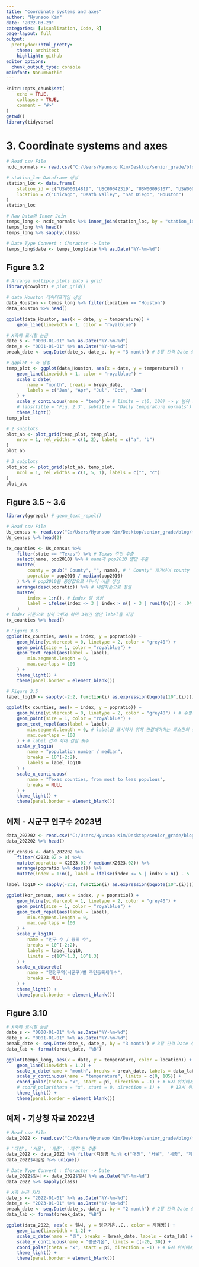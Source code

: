 ```yaml
---
title: "Coordinate systems and axes"
author: "Hyunsoo Kim"
date: "2022-03-29"
categories: [Visualization, Code, R]
page-layout: full
output:
  prettydoc::html_pretty:
    theme: architect
    highlight: github
editor_options: 
  chunk_output_type: console
mainfont: NanumGothic
---
```


```r
knitr::opts_chunk$set(
    echo = TRUE,
    collapse = TRUE,
    comment = "#>"
)
getwd()
library(tidyverse)
```

# 3. Coordinate systems and axes

```r
# Read csv File
ncdc_normals <- read.csv("C:/Users/Hyunsoo Kim/Desktop/senior_grade/blog/my-quarto-website/Data_Visualization/data/ncdc_normals.csv")

# station_loc Dataframe 생성
station_loc <- data.frame(
    station_id = c("USW00014819", "USC00042319", "USW00093107", "USW00012918"),
    location = c("Chicago", "Death Valley", "San Diego", "Houston")
)
station_loc

# Raw Data와 Inner Join
temps_long <- ncdc_normals %>% inner_join(station_loc, by = "station_id")
temps_long %>% head()
temps_long %>% sapply(class)

# Date Type Convert : Character -> Date
temps_long$date <- temps_long$date %>% as.Date("%Y-%m-%d")
```

## Figure 3.2

```r
# Arrange multiple plots into a grid
library(cowplot) # plot_grid()

# data_Houston 데이터프레임 생성
data_Houston <- temps_long %>% filter(location == "Houston")
data_Houston %>% head()

ggplot(data_Houston, aes(x = date, y = temperature)) +
    geom_line(linewidth = 1, color = "royalblue")

# X축에 표시할 눈금
date_s <- "0000-01-01" %>% as.Date("%Y-%m-%d")
date_e <- "0001-01-01" %>% as.Date("%Y-%m-%d")
break_date <- seq.Date(date_s, date_e, by = "3 month") # 3달 간격 Date 생성

# ggplot + 축 생성
temp_plot <- ggplot(data_Houston, aes(x = date, y = temperature)) +
    geom_line(linewidth = 1, color = "royalblue") +
    scale_x_date(
        name = "month", breaks = break_date,
        labels = c("Jan", "Apr", "Jul", "Oct", "Jan")
    ) +
    scale_y_continuous(name = "temp") + # limits = c(0, 100) -> y 범위 지정
    # labs(title = 'Fig. 2.3', subtitle = 'Daily temperature normals') +
    theme_light()
temp_plot
```

```r
# 2 subplots
plot_ab <- plot_grid(temp_plot, temp_plot,
    nrow = 1, rel_widths = c(1, 2), labels = c("a", "b")
)
plot_ab
```

```r
# 3 subplots
plot_abc <- plot_grid(plot_ab, temp_plot,
    ncol = 1, rel_widths = c(1, 5, 1), labels = c("", "c")
)
plot_abc
```

## Figure 3.5 \~ 3.6

```r
library(ggrepel) # geom_text_repel()

# Read csv File
Us_census <- read.csv("C:/Users/Hyunsoo Kim/Desktop/senior_grade/blog/my-quarto-website/Data_Visualization/data/US_census.csv")
Us_census %>% head(2)

tx_counties <- Us_census %>%
    filter(state == "Texas") %>% # Texas 주만 추출
    select(name, pop2010) %>% # name과 pop2010 열만 추출
    mutate(
        county = gsub(" County", "", name), # " County" 제거하여 county 열 생성
        popratio = pop2010 / median(pop2010)
    ) %>% # pop2010을 중앙값으로 나누어 비율 생성
    arrange(desc(popratio)) %>% # 내림차순으로 정렬
    mutate(
        index = 1:n(), # index 열 생성
        label = ifelse(index <= 3 | index > n() - 3 | runif(n()) < .04, county, "")
    )
# index 기준으로 상위 3위와 하위 3위인 열만 label을 지정
tx_counties %>% head()
```

```r
# Figure 3.6
ggplot(tx_counties, aes(x = index, y = popratio)) +
    geom_hline(yintercept = 0, linetype = 2, color = "grey40") +
    geom_point(size = 1, color = "royalblue") +
    geom_text_repel(aes(label = label),
        min.segment.length = 0,
        max.overlaps = 100
    ) +
    theme_light() +
    theme(panel.border = element_blank())
```

```r
# Figure 3.5
label_log10 <- sapply(-2:2, function(i) as.expression(bquote(10^.(i))))

ggplot(tx_counties, aes(x = index, y = popratio)) +
    geom_hline(yintercept = 0, linetype = 2, color = "grey40") + # 수평선 생성 (yintercept : y절편)
    geom_point(size = 1, color = "royalblue") +
    geom_text_repel(aes(label = label),
        min.segment.length = 0, # label을 표시하기 위해 연결해야하는 최소한의 선분 길이
        max.overlaps = 100
    ) + # label 간의 최대 겹침 횟수
    scale_y_log10(
        name = "population number / median",
        breaks = 10^(-2:2),
        labels = label_log10
    ) +
    scale_x_continuous(
        name = "Texas counties, from most to leas populous",
        breaks = NULL
    ) +
    theme_light() +
    theme(panel.border = element_blank())
```

## 예제 - 시군구 인구수 2023년

```r
data_202202 <- read.csv("C:/Users/Hyunsoo Kim/Desktop/senior_grade/blog/my-quarto-website/Data_Visualization/data/행정구역_시군구_별_주민등록세대수_202302.csv", encoding = "UTF-8")
data_202202 %>% head()

kor_census <- data_202202 %>%
    filter(X2023.02 > 0) %>%
    mutate(popratio = X2023.02 / median(X2023.02)) %>%
    arrange(popratio %>% desc()) %>%
    mutate(index = 1:n(), label = ifelse(index <= 5 | index > n() - 5 | index == median(index), 행정구역.시군구.별, ""))

label_log10 <- sapply(-2:2, function(i) as.expression(bquote(10^.(i))))

ggplot(kor_census, aes(x = index, y = popratio)) +
    geom_hline(yintercept = 1, linetype = 2, color = "grey40") +
    geom_point(size = 1, color = "royalblue") +
    geom_text_repel(aes(label = label),
        min.segment.length = 0,
        max.overlaps = 100
    ) +
    scale_y_log10(
        name = "인구 수 / 중위 수",
        breaks = 10^(-2:2),
        labels = label_log10,
        limits = c(10^-1.3, 10^1.3)
    ) +
    scale_x_discrete(
        name = "행정구역(시군구)별 주민등록세대수",
        breaks = NULL
    ) +
    theme_light() +
    theme(panel.border = element_blank())
```

## Figure 3.10

```r
# X축에 표시할 눈금
date_s <- "0000-01-01" %>% as.Date("%Y-%m-%d")
date_e <- "0001-01-01" %>% as.Date("%Y-%m-%d")
break_date <- seq.Date(date_s, date_e, by = "3 month") # 3달 간격 Date 생성
data_lab <- format(break_date, "%B")

ggplot(temps_long, aes(x = date, y = temperature, color = location)) +
    geom_line(linewidth = 1.2) +
    scale_x_date(name = "month", breaks = break_date, labels = data_lab) +
    scale_y_continuous(name = "temperature", limits = c(0, 105)) +
    coord_polar(theta = "x", start = pi, direction = -1) + # 6시 위치에서 반시계 방향
    # coord_polar(theta = "x", start = 0, direction = 1) +    # 12시 위치에서 반시계 방향
    theme_light() +
    theme(panel.border = element_blank())
```

## 예제 - 기상청 자료 2022년

```r
# Read csv File
data_2022 <- read.csv("C:/Users/Hyunsoo Kim/Desktop/senior_grade/blog/my-quarto-website/Data_Visualization/data/OBS_ASOS_DD_20230322080932.csv", fileEncoding = "CP949")

# '대전', '서울', '세종', '제주'만 추출
data_2022 <- data_2022 %>% filter(지점명 %in% c("대전", "서울", "세종", "제주"))
data_2022$지점명 %>% unique()

# Date Type Convert : Character -> Date
data_2022$일시 <- data_2022$일시 %>% as.Date("%Y-%m-%d")
data_2022 %>% sapply(class)

# X축 눈금 지정
date_s <- "2022-01-01" %>% as.Date("%Y-%m-%d")
date_e <- "2023-01-01" %>% as.Date("%Y-%m-%d")
break_date <- seq.Date(date_s, date_e, by = "2 month") # 2달 간격 Date 생성
data_lab <- format(break_date, "%B")

ggplot(data_2022, aes(x = 일시, y = 평균기온..C., color = 지점명)) +
    geom_line(linewidth = 1.2) +
    scale_x_date(name = "월", breaks = break_date, labels = data_lab) +
    scale_y_continuous(name = "평균기온", limits = c(-20, 30)) +
    coord_polar(theta = "x", start = pi, direction = -1) + # 6시 위치에서 반시계 방향
    theme_light() +
    theme(panel.border = element_blank())
```
